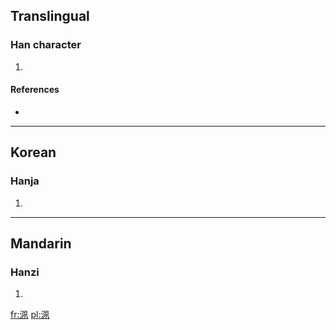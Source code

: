 ==Translingual==

===Han character===
{{Han char|rn=85|rad=水|as=06|sn=9|four=3711<sub>0</sub>|canj=水竹弓弓 (EHNN)}}

# {{defn|Han|sort=水06}}

====References====
* {{Han ref|kx=0621.230|dkj=17404|dj=1018.020|hdz=31613.030|uh=6D2C|ud=27948|bh=CFA9|bd=53161}}

----

==Korean==

===Hanja===
{{ko-hanja|hangeul=속|eumhun=|rv=sok|mr=sok|y=sok}}

# {{defn|Korean|sort=水06}}

----

==Mandarin==

===Hanzi===
{{cmn-hanzi|pin=[[dào]] ([[dao4]]), [[shuò]] ([[shuo4]]), [[táo]] ([[tao2]]), [[yáo]] ([[yao2]])|wg=tao<sup>4</sup>, shuo<sup>4</sup>, t'ao<sup>2</sup>, yao<sup>2</sup>}}

# {{defn|Mandarin|sort=水06}}

[[fr:洬]]
[[pl:洬]]